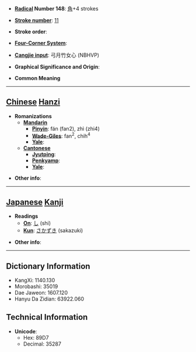 * '''[[Wiktionary:Chinese radical index| Radical]] Number 148''': [[Wiktionary:Chinese radical index 角|角]]+4 strokes

* '''[[Wiktionary:Chinese total strokes index|Stroke number]]''': [[Wiktionary:Chinese total strokes index 11|11]]

* '''Stroke order''': 

* '''[[Wiktionary:Chinese four corner index|Four-Corner System]]''': 

* '''[[Wiktionary:Chinese Cangjie index|Cangjie input]]''': 弓月竹女心 (NBHVP)

* '''Graphical Significance and Origin''': 

* '''Common Meaning'''

----

== [[Chinese]] [[Hanzi]] ==

* '''Romanizations'''
** '''[[Mandarin]]'''
*** '''[[Pinyin]]''': fán (fan2), zhì (zhi4)
*** '''[[Wade-Giles]]''': fan<sup>2</sup>, chih<sup>4</sup>
*** '''[[Yale]]''': 
** '''[[Cantonese]]'''
*** '''[[Jyutping]]''':
*** '''[[Penkyamp]]''': 
*** '''[[Yale]]''': 

* '''Other info''': 

----

== [[Japanese]] [[Kanji]] ==

* '''Readings'''
** '''[[On]]''': [[し]] (shi)
** '''[[Kun]]''': [[さかずき]] (sakazuki)

* '''Other info''':  

----

== Dictionary Information ==

* KangXi: 1140.130
* Morobashi: 35019
* Dae Jaweon: 1607.120
* Hanyu Da Zidian: 63922.060

== Technical Information ==

* '''Unicode''':
** Hex: 89D7
** Decimal: 35287